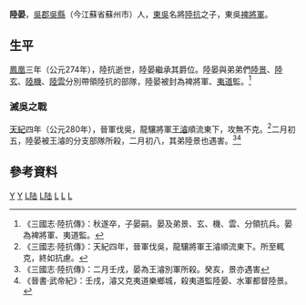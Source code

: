 '''陸晏'''{{BD|3世紀||280年||catIdx=L}}，[[吳郡|吳郡]][[吳縣|吳縣]]（今江蘇省蘇州市）人，[[孙吴|東吳]]名將[[陸抗|陸抗]]之子，東吳[[裨將軍|裨將軍]]。

==生平==
[[鳳凰_(東吳)|鳳凰]]三年（公元274年），陸抗逝世，陸晏繼承其爵位。陸晏與弟弟們[[陸景|陸景]]、[[陸玄|陸玄]]、[[陸機|陸機]]、[[陸雲|陸雲]]分別帶領陸抗的部隊，陸晏被封為裨將軍、[[夷道|夷道]]監。<ref>《三國志·陸抗傳》：秋遂卒，子晏嗣。晏及弟景、玄、機、雲、分領抗兵。晏為裨將軍、夷道監。</ref>
===滅吳之戰===
{{main|晉滅吳之戰}}
[[天紀|天紀]]四年（公元280年），晉軍伐吳，龍驤將軍[[王濬|王濬]]順流東下，攻無不克。<ref>《三國志·陸抗傳》：天紀四年，晉軍伐吳，龍驤將軍王濬順流東下。所至輒克，終如抗慮。</ref>二月初五，陸晏被王濬的分支部隊所殺，二月初八，其弟陸景也遇害。<ref>《三國志·陸抗傳》：二月壬戌，晏為王濬別軍所殺。癸亥，景亦遇害</ref><ref>《晉書·武帝紀》：壬戌，濬又克夷道樂鄉城，殺夷道監陸晏、水軍都督陸景。</ref>

==參考資料==
{{Reflist}}
{{三國人物小作品}}
[[Category:陸姓|Y]]
[[Category:吳郡陸氏|Y]]
[[Category:东吴列侯|L陆]]
[[Category:东吴军事人物|L陆]]
[[Category:蘇州人|L]]
[[Category:三國戰爭身亡者|L]]
[[Category:晉朝戰爭身亡者|L]]